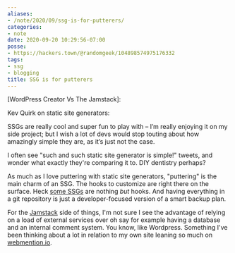 ```yaml
---
aliases:
- /note/2020/09/ssg-is-for-putterers/
categories:
- note
date: 2020-09-20 10:29:56-07:00
posse:
- https://hackers.town/@randomgeek/104898574975176332
tags:
- ssg
- blogging
title: SSG is for putterers
---
```


[WordPress Creator Vs The Jamstack]: 

Kev Quirk on static site generators:

<Quote
  title="WordPress Creator Vs The Jamstack"
  cite="https://kevq.uk/wordpress-creator-vs-the-jamstack/">

SSGs are really cool and super fun to play with – I’m really enjoying it on
my side project; but I wish a lot of devs would stop touting about how
amazingly simple they are, as it’s just not the case.

</Quote>

I often see "such and such static site generator is simple!" tweets, and wonder what exactly they're
comparing it to. DIY dentistry perhaps?

[some SSGs]: https://www.11ty.dev/

As much as I love puttering with static site generators, "puttering" is the main charm of an SSG.
The hooks to customize are right there on the surface. Heck [some SSGs][] are nothing *but* hooks. And
having everything in a git repository is just a developer-focused version of a smart backup plan.

[webmention.io]: https://webmention.io/
[Jamstack]: https://jamstack.org/

For the [Jamstack][] side of things, I'm not sure I see the advantage of relying on a load of external
services over oh say for example having a database and an internal comment system. You know, like
Wordpress. Something I've been thinking about a lot in relation to my own site leaning so much on
[webmention.io][].
